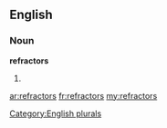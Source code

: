 ==English==

===Noun===
'''refractors'''

# {{plural of|[[refractor]]}}

[[Category:English plurals]]

[[ar:refractors]]
[[fr:refractors]]
[[my:refractors]]